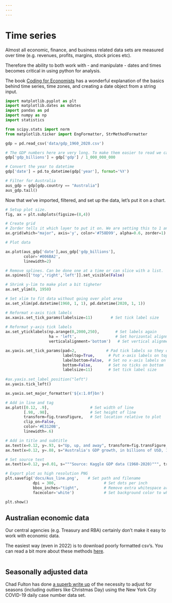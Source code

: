 ```yaml
---
---
---
```


# Time series

Almost all economic, finance, and business related data sets are measured over time (e.g. revenues, profits, margins, stock prices etc).

Therefore the ability to both work with - and manipulate - dates and times becomes critical in using python for analysis.

The book [Coding for Economists](https://aeturrell.github.io/coding-for-economists/time-series.html) has a wonderful explanation of the basics behind time series, time zones, and creating a date object from a string input.

```python

import matplotlib.pyplot as plt
import matplotlib.dates as mdates
import pandas as pd
import numpy as np
import statistics

from scipy.stats import norm
from matplotlib.ticker import EngFormatter, StrMethodFormatter
```

```python

gdp = pd.read_csv('data/gdp_1960_2020.csv')

# The GDP numbers here are very long. To make them easier to read we can divide the GDP number by 1 billion.
gdp['gdp_billions'] = gdp['gdp'] / 1_000_000_000

# Convert the year to datetime
gdp['date'] = pd.to_datetime(gdp['year'], format='%Y')

# Filter for Australia
aus_gdp = gdp[gdp.country == "Australia"]
aus_gdp.tail()

```

Now that we've imported, filtered, and set up the data, let's put it on a chart.

```python

# Setup plot size.
fig, ax = plt.subplots(figsize=(8,4))

# Create grid 
# Zorder tells it which layer to put it on. We are setting this to 1 and our data to 2 so the grid is behind the data.
ax.grid(which="major", axis='y', color='#758D99', alpha=0.6, zorder=1)

# Plot data

ax.plot(aus_gdp['date'],aus_gdp['gdp_billions'], 
        color='#006BA2',
        linewidth=2)

# Remove splines. Can be done one at a time or can slice with a list.
ax.spines[['top','right','left']].set_visible(False)

# Shrink y-lim to make plot a bit tigheter
ax.set_ylim(0, 1950)

# Set xlim to fit data without going over plot area
ax.set_xlim(pd.datetime(1960, 1, 1), pd.datetime(2020, 1, 1))

# Reformat x-axis tick labels
ax.xaxis.set_tick_params(labelsize=11)        # Set tick label size
                         
# Reformat y-axis tick labels
ax.set_yticklabels(np.arange(0,2000,250),       # Set labels again
                   ha = 'left',                 # Set horizontal alignment to right
                   verticalalignment='bottom')   # Set vertical alignment to make labels on top of gridline      

ax.yaxis.set_tick_params(pad=2,             # Pad tick labels so they don't go over y-axis
                         labeltop=True,      # Put x-axis labels on top
                         labelbottom=False,  # Set no x-axis labels on bottom
                         bottom=False,       # Set no ticks on bottom
                         labelsize=11)       # Set tick label size  
                         
#ax.yaxis.set_label_position("left")
ax.yaxis.tick_left()   

ax.yaxis.set_major_formatter('${x:1.0f}bn')   

# Add in line and tag
ax.plot([0.12, .9],                  # Set width of line
        [.98, .98],                  # Set height of line
        transform=fig.transFigure,   # Set location relative to plot
        clip_on=False, 
        color='#E3120B', 
        linewidth=.6)

# Add in title and subtitle
ax.text(x=0.12, y=.93, s="Up, up, and away", transform=fig.transFigure, ha='left', fontsize=13, weight='bold', alpha=.8)
ax.text(x=0.12, y=.88, s="Australia's GDP growth, in billions of USD, 1960-2020", transform=fig.transFigure, ha='left', fontsize=11, alpha=.8)

# Set source text
ax.text(x=0.12, y=0.01, s="""Source: Kaggle GDP data (1960-2020)""", transform=fig.transFigure, ha='left', fontsize=9, alpha=.7)

# Export plot as high resolution PNG
plt.savefig('docs/Aus_line.png',    # Set path and filename
            dpi = 300,                     # Set dots per inch
            bbox_inches="tight",           # Remove extra whitespace around plot
            facecolor='white')             # Set background color to white

plt.show()

```

## Australian economic data

Our central agencies (e.g. Treasury and RBA) certainly don't make it easy to work with economic data.

The easiest way (even in 2022) is to download poorly formatted csv's. You can read a bit more about these methods [here](https://marceldietsch.medium.com/sourcing-and-wrangling-messy-economic-data-with-python-pandas-cd22b2557b7c).

```python

```

## Seasonally adjusted data

Chad Fulton has done [a superb write up](https://github.com/ChadFulton/sm-notebooks-2021/blob/main/002-seasonal-adjustment.ipynb) of the necessity to adjust for seasons (including outliers like Christmas Day) using the New York City COVID-19 daily case number data set.

```python

```
